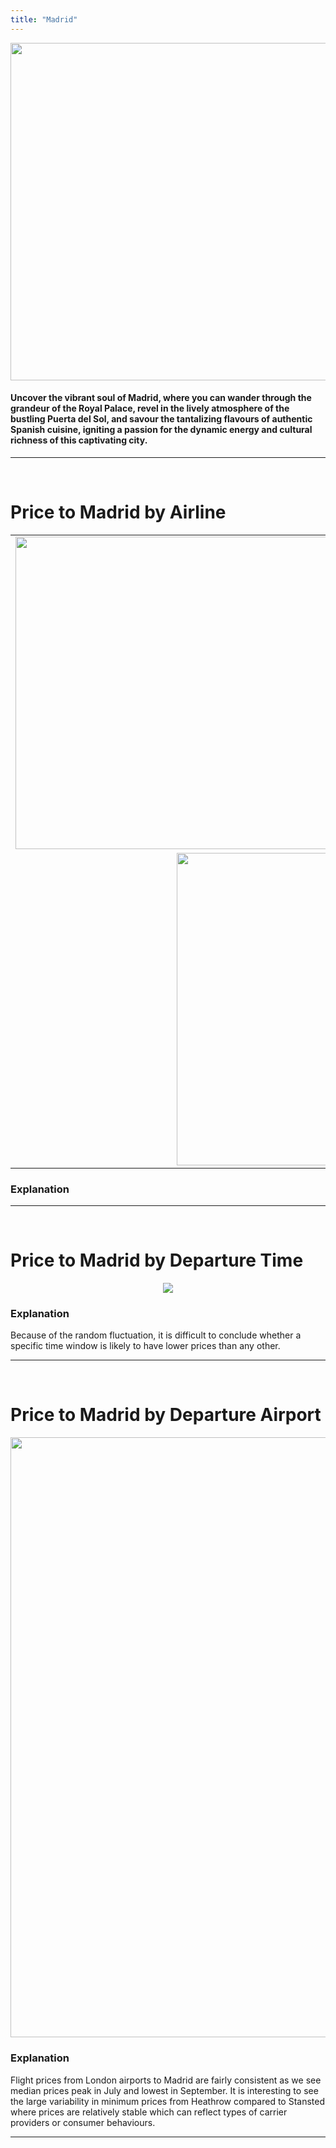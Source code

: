 ```yaml
---
title: "Madrid"
---
```

<p style='text-align:center'>
    <img src="figures/Wallpapers/madrid.jpg" width="960" height="540" />
</p>

#### Uncover the vibrant soul of Madrid, where you can wander through the grandeur of the Royal Palace, revel in the lively atmosphere of the bustling Puerta del Sol, and savour the tantalizing flavours of authentic Spanish cuisine, igniting a passion for the dynamic energy and cultural richness of this captivating city.

------------------------------------------------

<br>

# Price to Madrid by Airline

<table>
<tr>
    <td> <img src="figures/prices_flights/madrid_price_average.png" style="width: 500px;"/> </td>
    <td> <img src="figures/prices_flights/madrid_price_median.png" style="width: 500px;"/> </td>
</tr>
<tr>
    <td colspan="2" style="text-align:center;"> <img src="figures/prices_flights/madrid_price_min.png" style="width: 500px;"/> </td>
</tr>
</table>

### Explanation

------------------------------------------------

<br>

# Price to Madrid by Departure Time

<p style='text-align:center'>
    <img src="figures/time/madrid.jpeg"/>
</p>


### Explanation

Because of the random fluctuation, it is difficult to conclude whether a specific time window is likely to have lower prices than any other.

------------------------------------------------

<br>

# Price to Madrid by Departure Airport

<p style='text-align:center'>
    <img src="figures/airport/madrid.jpeg" width="960"/>
</p>


### Explanation

Flight prices from London airports to Madrid are fairly consistent as we see median prices peak in July and lowest in September. It is interesting to see the large variability in minimum prices from Heathrow compared to Stansted where prices are relatively stable which can reflect types of carrier providers or consumer behaviours.

------------------------------------------------


